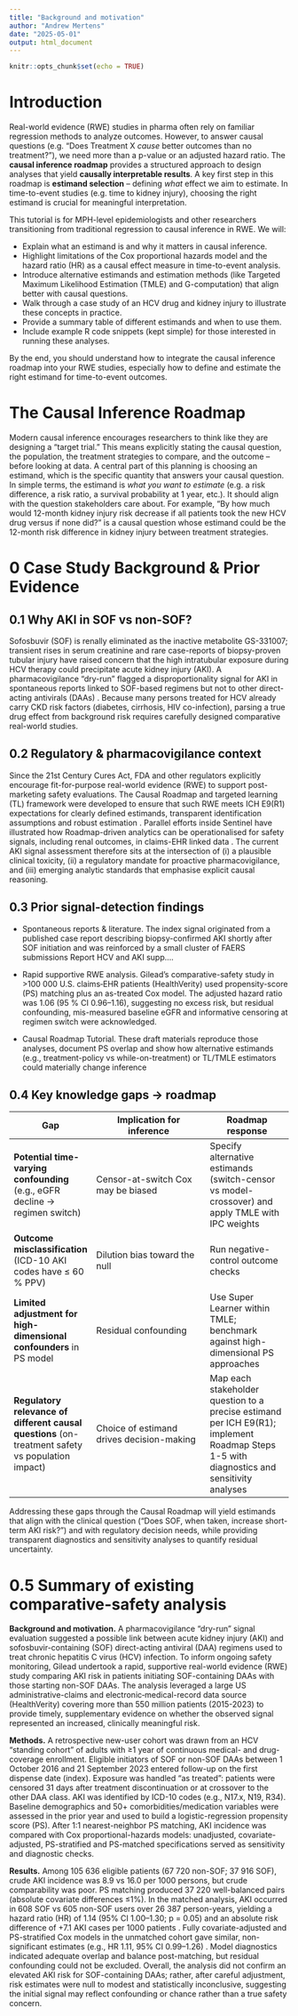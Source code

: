 ```yaml
---
title: "Background and motivation"
author: "Andrew Mertens"
date: "2025-05-01"
output: html_document
---
```


```r
knitr::opts_chunk$set(echo = TRUE)
```


# Introduction

Real-world evidence (RWE) studies in pharma often rely on familiar regression methods to analyze outcomes. However, to answer causal questions (e.g. "Does Treatment X *cause* better outcomes than no treatment?"), we need more than a p-value or an adjusted hazard ratio. The **causal inference roadmap** provides a structured approach to design analyses that yield **causally interpretable results**. A key first step in this roadmap is **estimand selection** – defining *what* effect we aim to estimate. In time-to-event studies (e.g. time to kidney injury), choosing the right estimand is crucial for meaningful interpretation.

This tutorial is for MPH-level epidemiologists and other researchers transitioning from traditional regression to causal inference in RWE. We will:

* Explain what an estimand is and why it matters in causal inference.
* Highlight limitations of the Cox proportional hazards model and the hazard ratio (HR) as a causal effect measure in time-to-event analysis.
* Introduce alternative estimands and estimation methods (like Targeted Maximum Likelihood Estimation (TMLE) and G-computation) that align better with causal questions.
* Walk through a case study of an HCV drug and kidney injury to illustrate these concepts in practice.
* Provide a summary table of different estimands and when to use them.
* Include example R code snippets (kept simple) for those interested in running these analyses.

By the end, you should understand how to integrate the causal inference roadmap into your RWE studies, especially how to define and estimate the right estimand for time-to-event outcomes.

# The Causal Inference Roadmap

Modern causal inference encourages researchers to think like they are designing a "target trial." This means explicitly stating the causal question, the population, the treatment strategies to compare, and the outcome – before looking at data. A central part of this planning is choosing an estimand, which is the specific quantity that answers your causal question. In simple terms, the estimand is *what you want to estimate* (e.g. a risk difference, a risk ratio, a survival probability at 1 year, etc.). It should align with the question stakeholders care about. For example, "By how much would 12-month kidney injury risk decrease if all patients took the new HCV drug versus if none did?" is a causal question whose estimand could be the 12-month risk difference in kidney injury between treatment strategies.


# 0 Case Study Background & Prior Evidence

## 0.1 Why AKI in SOF vs non-SOF?

Sofosbuvir (SOF) is renally eliminated as the inactive metabolite GS-331007; transient rises in serum creatinine and rare case-reports of biopsy-proven tubular injury have raised concern that the high intratubular exposure during HCV therapy could precipitate acute kidney injury (AKI). A pharmacovigilance “dry-run” flagged a disproportionality signal for AKI in spontaneous reports linked to SOF-based regimens but not to other direct-acting antivirals (DAAs) . Because many persons treated for HCV already carry CKD risk factors (diabetes, cirrhosis, HIV co-infection), parsing a true drug effect from background risk requires carefully designed comparative real-world studies.



## 0.2 Regulatory & pharmacovigilance context

Since the 21st Century Cures Act, FDA and other regulators explicitly encourage fit-for-purpose real-world evidence (RWE) to support post-marketing safety evaluations. The Causal Roadmap and targeted learning (TL) framework were developed to ensure that such RWE meets ICH E9(R1) expectations for clearly defined estimands, transparent identification assumptions and robust estimation . Parallel efforts inside Sentinel have illustrated how Roadmap-driven analytics can be operationalised for safety signals, including renal outcomes, in claims-EHR linked data . The current AKI signal assessment therefore sits at the intersection of (i) a plausible clinical toxicity, (ii) a regulatory mandate for proactive pharmacovigilance, and (iii) emerging analytic standards that emphasise explicit causal reasoning.



## 0.3 Prior signal-detection findings 

  *  Spontaneous reports & literature. The index signal originated from a published case report describing biopsy-confirmed AKI shortly after SOF initiation and was reinforced by a small cluster of FAERS submissions Report HCV and AKI supp….

  *  Rapid supportive RWE analysis. Gilead’s comparative-safety study in >100 000 U.S. claims‐EHR patients (HealthVerity) used propensity-score (PS) matching plus an as-treated Cox model. The adjusted hazard ratio was 1.06 (95 % CI 0.96–1.16), suggesting no excess risk, but residual confounding, mis-measured baseline eGFR and informative censoring at regimen switch were acknowledged.

  *  Causal Roadmap Tutorial.  These draft materials reproduce those analyses, document PS overlap and show how alternative estimands (e.g., treatment-policy vs while-on-treatment) or TL/TMLE estimators could materially change inference 

## 0.4 Key knowledge gaps → roadmap

| Gap | Implication for inference | Roadmap response |
|-----|---------------------------|------------------|
| **Potential time-varying confounding** (e.g., eGFR decline → regimen switch) | Censor-at-switch Cox may be biased | Specify alternative estimands (switch-censor vs model-crossover) and apply TMLE with IPC weights |
| **Outcome misclassification** (ICD-10 AKI codes have ≤ 60 % PPV) | Dilution bias toward the null | Run negative-control outcome checks |
| **Limited adjustment for high-dimensional confounders** in PS model | Residual confounding | Use Super Learner within TMLE; benchmark against high-dimensional PS approaches |
| **Regulatory relevance of different causal questions** (on-treatment safety vs population impact) | Choice of estimand drives decision-making | Map each stakeholder question to a precise estimand per ICH E9(R1); implement Roadmap Steps 1-5 with diagnostics and sensitivity analyses |


Addressing these gaps through the Causal Roadmap will yield estimands that align with the clinical question (“Does SOF, when taken, increase short-term AKI risk?”) and with regulatory decision needs, while providing transparent diagnostics and sensitivity analyses to quantify residual uncertainty.





# 0.5 Summary of existing comparative-safety analysis


**Background and motivation.** A pharmacovigilance “dry-run” signal evaluation suggested a possible link between acute kidney injury (AKI) and sofosbuvir-containing (SOF) direct-acting antiviral (DAA) regimens used to treat chronic hepatitis C virus (HCV) infection. To inform ongoing safety monitoring, Gilead undertook a rapid, supportive real-world evidence (RWE) study comparing AKI risk in patients initiating SOF-containing DAAs with those starting non-SOF DAAs. The analysis leveraged a large US administrative-claims and electronic‐medical-record data source (HealthVerity) covering more than 550 million patients (2015-2023) to provide timely, supplementary evidence on whether the observed signal represented an increased, clinically meaningful risk.

**Methods.** A retrospective new-user cohort was drawn from an HCV “standing cohort” of adults with ≥1 year of continuous medical- and drug-coverage enrollment. Eligible initiators of SOF or non-SOF DAAs between 1 October 2016 and 21 September 2023 entered follow-up on the first dispense date (index). Exposure was handled “as treated”: patients were censored 31 days after treatment discontinuation or at crossover to the other DAA class. AKI was identified by ICD-10 codes (e.g., N17.x, N19, R34). Baseline demographics and 50+ comorbidities/medication variables were assessed in the prior year and used to build a logistic-regression propensity score (PS). After 1:1 nearest-neighbor PS matching, AKI incidence was compared with Cox proportional-hazards models: unadjusted, covariate-adjusted, PS-stratified and PS-matched specifications served as sensitivity and diagnostic checks.

**Results.** Among 105 636 eligible patients (67 720 non-SOF; 37 916 SOF), crude AKI incidence was 8.9 vs 16.0 per 1000 persons, but crude comparability was poor. PS matching produced 37 220 well-balanced pairs (absolute covariate differences ≤1%). In the matched analysis, AKI occurred in 608 SOF vs 605 non-SOF users over 26 387 person-years, yielding a hazard ratio (HR) of 1.14 (95% CI 1.00–1.30; p = 0.05) and an absolute risk difference of +7.1 AKI cases per 1000 patients . Fully covariate-adjusted and PS-stratified Cox models in the unmatched cohort gave similar, non-significant estimates (e.g., HR 1.11, 95% CI 0.99–1.26) . Model diagnostics indicated adequate overlap and balance post-matching, but residual confounding could not be excluded. Overall, the analysis did not confirm an elevated AKI risk for SOF-containing DAAs; rather, after careful adjustment, risk estimates were null to modest and statistically inconclusive, suggesting the initial signal may reflect confounding or chance rather than a true safety concern.
